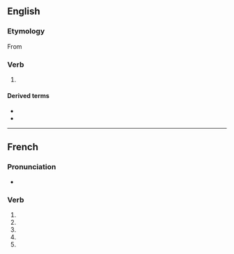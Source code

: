 {{also|universalisé}}

==English==

===Etymology===
From {{suffix|en|universal|ise}}

===Verb===
{{en-verb|universalis}}

# {{lb|en|British spelling}} {{alternative spelling of|universalize|lang=en}}

====Derived terms====
* {{l|en|universalisable}}
* {{l|en|universalisation}}

----

==French==

===Pronunciation===
* {{homophones|lang=fr|universalisent|universalises}}

===Verb===
{{head|fr|verb form}}

# {{inflection of|universaliser||1|s|pres|indc|lang=fr}}
# {{inflection of|universaliser||3|s|pres|indc|lang=fr}}
# {{inflection of|universaliser||1|s|pres|subj|lang=fr}}
# {{inflection of|universaliser||3|s|pres|subj|lang=fr}}
# {{inflection of|universaliser||2|s|impr|lang=fr}}